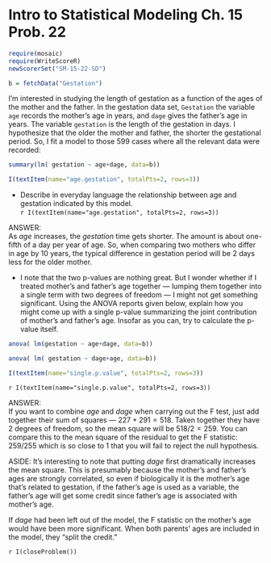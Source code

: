 Intro to Statistical Modeling Ch. 15 Prob. 22
========================================================
```r
require(mosaic)
require(WriteScoreR)
newScorerSet("SM-15-22-SD")
```

```r
b = fetchData("Gestation")
```

I'm interested in studying the length of gestation as a function of the ages of the mother and the father.  In the gestation data set, `Gestation` the variable <code>age</code> records the mother's age in years, and <code>dage</code> gives the father's age in years.  The variable <code>gestation</code> is the length of the gestation in days. I hypothesize that the older the mother and father, the shorter the gestational period.  So, I fit a model to those 599 cases where all the relevant data were recorded:
```r
summary(lm( gestation ~ age+dage, data=b))
```

```r
I(textItem(name="age.gestation", totalPts=2, rows=3))
```
* Describe in everyday language the relationship between age and gestation indicated by this model.    
`r I(textItem(name="age.gestation", totalPts=2, rows=3))`

<aside>
ANSWER:    
As *age* increases, the *gestation* time gets shorter.  The amount is about one-fifth of a day per year of age.  So, when comparing two mothers who differ in age by 10 years, the typical difference in gestation period will be 2 days less for the older mother.
</aside>

* I note that the two p-values are nothing great.  But I wonder whether if I treated mother's and father's age together --- lumping them together into a single term with two degrees of freedom --- I might not get something significant.  Using the ANOVA reports given below, explain how you might come up with a single p-value summarizing the joint contribution of mother's and father's age.  Insofar as you can, try to calculate the p-value itself.
```r
anova( lm(gestation ~ age+dage, data=b))
```

```r
anova( lm( gestation ~ dage+age, data=b))
```
        

```r
I(textItem(name="single.p.value", totalPts=2, rows=3))
```
`r I(textItem(name="single.p.value", totalPts=2, rows=3))`

<aside>
ANSWER:    
If you want to combine *age* and *dage* when carrying out the F test, just add together their sum of squares --- $227 + 291 = 518$. Taken together they have 2 degrees of freedom, so the mean square will be $518/2 = 259$.  You can compare this to the mean square of the residual to get the F statistic: $259/255$ which is so close to 1 that you will fail to reject the null hypothesis.

ASIDE: It's interesting to note that putting *dage* first dramatically increases the mean square.  This is presumably because the mother's and father's ages are strongly correlated, so even if biologically it is the mother's age that's related to gestation, if the father's age is used as a variable, the father's age will get some credit since father's age is associated with mother's age.

If *dage* had been left out of the model, the F statistic on the mother's age would have been more significant.  When both parents' ages are included in the model, they "split the credit."
</aside>

`r I(closeProblem())`